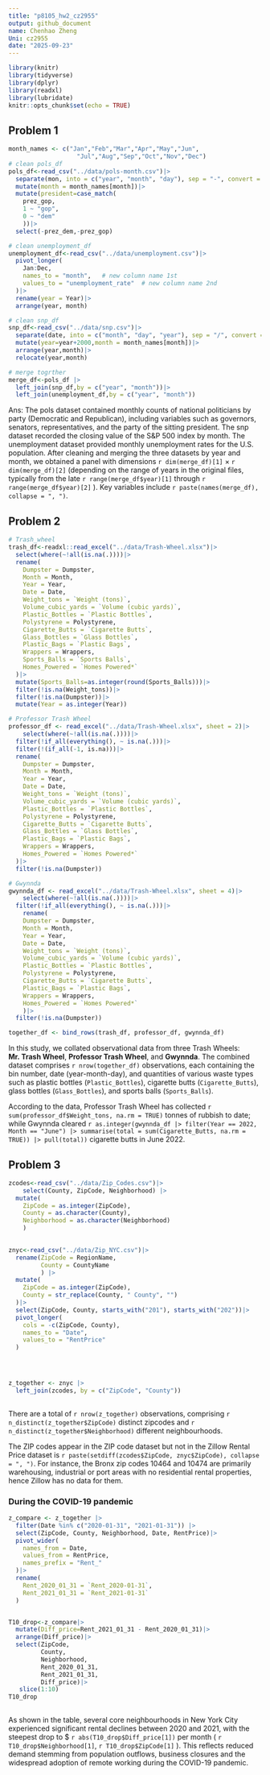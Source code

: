 ```yaml
---
title: "p8105_hw2_cz2955"
output: github_document
name: Chenhao Zheng
Uni: cz2955
date: "2025-09-23"
---
```


```r
library(knitr)
library(tidyverse)
library(dplyr)
library(readxl)
library(lubridate)
knitr::opts_chunk$set(echo = TRUE)
```

## Problem 1

```r
month_names <- c("Jan","Feb","Mar","Apr","May","Jun",
                   "Jul","Aug","Sep","Oct","Nov","Dec")
# clean pols_df
pols_df<-read_csv("../data/pols-month.csv")|>
  separate(mon, into = c("year", "month", "day"), sep = "-", convert = TRUE)|> # convert: transfer"05"to"5"
  mutate(month = month_names[month])|>
  mutate(president=case_match(
    prez_gop,
    1 ~ "gop",
    0 ~ "dem"
    ))|>
  select(-prez_dem,-prez_gop)

# clean unemployment_df
unemployment_df<-read_csv("../data/unemployment.csv")|>
  pivot_longer(
    Jan:Dec,
    names_to = "month",   # new column name 1st
    values_to = "unemployment_rate"  # new column name 2nd
  )|>
  rename(year = Year)|>
  arrange(year, month)

# clean snp_df
snp_df<-read_csv("../data/snp.csv")|>
  separate(date, into = c("month", "day", "year"), sep = "/", convert = TRUE) |>
  mutate(year=year+2000,month = month_names[month])|>
  arrange(year,month)|>
  relocate(year,month)

# merge togrther
merge_df<-pols_df |>
  left_join(snp_df,by = c("year", "month"))|>
  left_join(unemployment_df,by = c("year", "month"))

```

Ans: The pols dataset contained monthly counts of national politicians by party (Democratic and Republican), including variables such as governors, senators, representatives, and the party of the sitting president. The snp dataset recorded the closing value of the S&P 500 index by month. The unemployment dataset provided monthly unemployment rates for the U.S. population. After cleaning and merging the three datasets by year and month, we obtained a panel with dimensions `r dim(merge_df)[1]` × `r dim(merge_df)[2]` (depending on the range of years in the original files, typically from the late `r range(merge_df$year)[1]`  through `r range(merge_df$year)[2]` ). Key variables include `r paste(names(merge_df), collapse = ", ")`.



## Problem 2

```r
# Trash_wheel
trash_df<-readxl::read_excel("../data/Trash-Wheel.xlsx")|>
  select(where(~!all(is.na(.))))|>
  rename(
    Dumpster = Dumpster,
    Month = Month,
    Year = Year,
    Date = Date,
    Weight_tons = `Weight (tons)`,
    Volume_cubic_yards = `Volume (cubic yards)`,
    Plastic_Bottles = `Plastic Bottles`,
    Polystyrene = Polystyrene,
    Cigarette_Butts = `Cigarette Butts`,
    Glass_Bottles = `Glass Bottles`,
    Plastic_Bags = `Plastic Bags`,
    Wrappers = Wrappers,
    Sports_Balls = `Sports Balls`,
    Homes_Powered = `Homes Powered*`
  )|>
  mutate(Sports_Balls=as.integer(round(Sports_Balls)))|>
  filter(!is.na(Weight_tons))|>
  filter(!is.na(Dumpster))|> 
  mutate(Year = as.integer(Year))

# Professor Trash Wheel
professor_df <- read_excel("../data/Trash-Wheel.xlsx", sheet = 2)|>
    select(where(~!all(is.na(.))))|>
  filter(!if_all(everything(), ~ is.na(.)))|>
  filter(!(if_all(-1, is.na)))|>
  rename(
    Dumpster = Dumpster,
    Month = Month,
    Year = Year,
    Date = Date,
    Weight_tons = `Weight (tons)`,
    Volume_cubic_yards = `Volume (cubic yards)`,
    Plastic_Bottles = `Plastic Bottles`,
    Polystyrene = Polystyrene,
    Cigarette_Butts = `Cigarette Butts`,
    Glass_Bottles = `Glass Bottles`,
    Plastic_Bags = `Plastic Bags`,
    Wrappers = Wrappers,
    Homes_Powered = `Homes Powered*`
  )|>
  filter(!is.na(Dumpster))

# Gwynnda
gwynnda_df <- read_excel("../data/Trash-Wheel.xlsx", sheet = 4)|>
    select(where(~!all(is.na(.))))|>
  filter(!if_all(everything(), ~ is.na(.)))|>
    rename(
    Dumpster = Dumpster,
    Month = Month,
    Year = Year,
    Date = Date,
    Weight_tons = `Weight (tons)`,
    Volume_cubic_yards = `Volume (cubic yards)`,
    Plastic_Bottles = `Plastic Bottles`,
    Polystyrene = Polystyrene,
    Cigarette_Butts = `Cigarette Butts`,
    Plastic_Bags = `Plastic Bags`,
    Wrappers = Wrappers,
    Homes_Powered = `Homes Powered*`
    )|>
  filter(!is.na(Dumpster))

together_df <- bind_rows(trash_df, professor_df, gwynnda_df)
```
In this study, we collated observational data from three Trash Wheels: **Mr. Trash Wheel**, **Professor Trash Wheel**, and **Gwynnda**. The combined dataset comprises `r nrow(together_df)` observations, each containing the bin number, date (year-month-day), and quantities of various waste types such as plastic bottles (`Plastic_Bottles`), cigarette butts (`Cigarette_Butts`), glass bottles (`Glass_Bottles`), and sports balls (`Sports_Balls`).  

According to the data, Professor Trash Wheel has collected `r sum(professor_df$Weight_tons, na.rm = TRUE)` tonnes of rubbish to date; while Gwynnda cleared `r as.integer(gwynnda_df |> filter(Year == 2022, Month == "June") |> summarise(total = sum(Cigarette_Butts, na.rm = TRUE)) |> pull(total))` cigarette butts in June 2022.

## Problem 3
```r
zcodes<-read_csv("../data/Zip_Codes.csv")|>
    select(County, ZipCode, Neighborhood) |>
  mutate(
    ZipCode = as.integer(ZipCode),
    County = as.character(County),
    Neighborhood = as.character(Neighborhood)
    )
  

znyc<-read_csv("../data/Zip_NYC.csv")|>
  rename(ZipCode = RegionName,
         County = CountyName
         ) |>
  mutate(
    ZipCode = as.integer(ZipCode),
    County = str_replace(County, " County", "")
  )|>
  select(ZipCode, County, starts_with("201"), starts_with("202"))|>
  pivot_longer(
    cols = -c(ZipCode, County),
    names_to = "Date",
    values_to = "RentPrice"
  )




z_together <- znyc |>
  left_join(zcodes, by = c("ZipCode", "County"))
  
```

There are a total of `r nrow(z_together) ` observations, comprising `r n_distinct(z_together$ZipCode) ` distinct zipcodes and `r n_distinct(z_together$Neighborhood)` different neighbourhoods.

The ZIP codes appear in the ZIP code dataset but not in the Zillow Rental Price dataset is `r paste(setdiff(zcodes$ZipCode, znyc$ZipCode), collapse = ", ")`. For instance, the Bronx zip codes 10464 and 10474 are primarily warehousing, industrial or port areas with no residential rental properties, hence Zillow has no data for them.

### During the COVID-19 pandemic
```r
z_compare <- z_together |>
  filter(Date %in% c("2020-01-31", "2021-01-31")) |>
  select(ZipCode, County, Neighborhood, Date, RentPrice)|>
  pivot_wider(
    names_from = Date,
    values_from = RentPrice,
    names_prefix = "Rent_"
  )|>
  rename(
    Rent_2020_01_31 = `Rent_2020-01-31`,
    Rent_2021_01_31 = `Rent_2021-01-31`
  )


T10_drop<-z_compare|>
  mutate(Diff_price=Rent_2021_01_31 - Rent_2020_01_31)|>
  arrange(Diff_price)|>
  select(ZipCode, 
         County, 
         Neighborhood, 
         Rent_2020_01_31, 
         Rent_2021_01_31, 
         Diff_price)|>
   slice(1:10)
T10_drop
  
```

As shown in the table, several core neighbourhoods in New York City experienced significant rental declines between 2020 and 2021, with the steepest drop to $ `r abs(T10_drop$Diff_price[1])`  per month  ( `r T10_drop$Neighborhood[1]`, `r T10_drop$ZipCode[1]` ). This reflects reduced demand stemming from population outflows, business closures and the widespread adoption of remote working during the COVID-19 pandemic.

